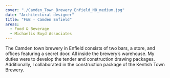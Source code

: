```yaml
---
cover: "./Camden_Town_Brewery_Enfield_N8_medium.jpg"
date: "Architectural designer"
title: "F&B - Camden Enfield"
areas:
  - Food & Beverage
  - Michaelis Boyd Associates
---
```


The Camden town brewery in Enfield consists
of two bars, a store, and offices featuring a secret
door. All inside the brewery’s warehouse.
My duties were to develop the tender and
construction drawing packages.
Additionally, I collaborated in the construction
package of the Kentish Town Brewery.
